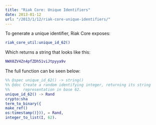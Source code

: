 ```yaml
---
title: "Riak Core: Unique Identifiers"
date: 2013-01-12
url: "/2013/1/12/riak-core-unique-identifiers/"
---
```


To generate a unique identifier, Riak Core exposes:

```erlang
riak_core_util:unique_id_62()
```

Which returns a string that looks like this:

```erlang
NWX8ZV4Zn4pfZDh51viJtpyya9v
```

The full function can be seen below:

```erlang
%% @spec unique_id_62() -> string()
%% @doc Create a random identifying integer, returning its string
%%      representation in base 62.
unique_id_62() -> Rand
crypto:sha
term_to_binary({
make_ref()
os:timestamp()})), = Rand,
integer_to_list(I, 62).
```
